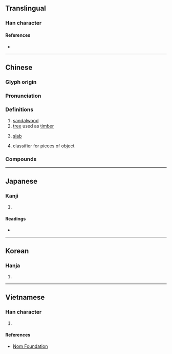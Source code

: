 {{character info/new}}
==Translingual==

===Han character===
{{Han char|rn=75|rad=木|as=04|sn=8|four=40927|canj=DYHS|ids=⿰木方}}

====References====
* {{Han ref|kx=0515.020|dkj=14532|dj=0903.020|hdz=21174.040|uh=678B|ud=26507|bh=AA44|bd=43588}}

----

==Chinese==
{{zh-forms}}

===Glyph origin===
{{Han etym}}

===Pronunciation===
{{zh-pron
|m=fāng
|c=fong1
|mn=pang
|mc=y
|oc=y
|ma=
|cat=n,cls
}}

===Definitions===
{{zh-hanzi}}

# [[sandalwood]]
# [[tree]] used as [[timber]]
# {{lb|zh|Min Nan}} [[slab]]
# {{lb|zh|Min Nan}} classifier for pieces of object
===Compounds===
{{zh-der|枋山鄉|枋子|榆枋|枋寮鄉|枋頭}}
----

==Japanese==

===Kanji===
{{ja-kanji|grade=|rs=木04}}

# {{defn|lang=ja|sort=木04}}

====Readings====
* {{ja-readings
|goon=ひょう, ほう
|kanon=へい, ほう
|kun=[[まゆみ]] (mayumi), [[ふしずけ]] (fushizuke), [[いかだ]] (ikada)}}

----

==Korean==

===Hanja===
{{ko-hanja|hangeul=[[방]], [[병]]|eumhun=|rv=bang, byeong|mr=pang, pyŏng|y=pang, pyeng}}

# {{defn|lang=ko|sort=木04}}

----

==Vietnamese==

===Han character===
{{vi-readings|rs=木04|hanviet=phương}}

# {{defn|lang=vi|sort=木04}}

====References====
* [http://nomfoundation.org/common/nom_details.php?codepoint=678b Nom Foundation]